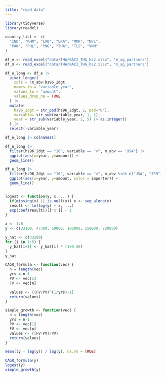 ```yaml
---
title: "read data"
---
```


```r
library(tidyverse)
library(readxl)

country_list <- c(
  "IND", "KHM", "LAO", "LKA", "MMR", "NPL", 
  "PAK", "PHL", "PNG", "THA", "TLS", "VNM"
)

df_e <- read_excel("data/THA/BACI_THA_hs2.xlsx", "e_ag_partners")
df_m <- read_excel("data/THA/BACI_THA_hs2.xlsx", "m_ag_partners")

df_e_long <- df_e |>
  pivot_longer(
    cols = !m_abv:hs96_2dgt,
    names_to = "variable_year",
    values_to = "amount",
    values_drop_na = TRUE
  ) |>
  mutate(
    hs96_2dgt = str_pad(hs96_2dgt, 2, pad="0"),
    variable= str_sub(variable_year, 1, 1),
    year = str_sub(variable_year, 2, 5) |> as.integer()
  ) |>
  select(-variable_year)

df_e_long |> colnames()

df_e_long |>
  filter(hs96_2dgt == "10", variable == "v", m_abv == "USA") |>
  ggplot(aes(x=year, y=amount)) + 
  geom_line()

df_e_long |>
  filter(hs96_2dgt == "10", variable == "v", m_abv %in% c("USA", "JPN")) |>
  ggplot(aes(x=year, y=amount, color = importer)) + 
  geom_line()


logest <- function(y, x, ...) {
  if(missing(x) || is.null(x)) x <- seq_along(y)
  result <- lm(log(y) ~ x, ...)
  exp(coef(result))[['x']] - 1
}

x <- 1:6
y <- c(33100, 47300, 69000, 102000, 150000, 220000)

y_hat <- c(33100)
for (i in 1:5) {
  y_hat[i+1] <- y_hat[i] * (1+0.46)
}
y_hat

CAGR_formula <- function(vec) {
  n = length(vec)
  yrs = n-1
  PV <- vec[1]
  FV <- vec[n]

  values <- ((FV/PV)^(1/yrs)-1)
  return(values)
}

simple_growth <- function(vec) {
  n = length(vec)
  yrs = n-1
  PV <- vec[1]
  FV <- vec[n]
  values <- ((FV-PV)/PV)
  return(values)
}

mean((y - lag(y)) / lag(y), na.rm = TRUE)

CAGR_formula(y)
logest(y)
simple_growth(y)
```